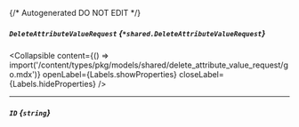 {/* Autogenerated DO NOT EDIT  */}

##### `DeleteAttributeValueRequest` *{`*shared.DeleteAttributeValueRequest`}*

<Collapsible content={() => import('/content/types/pkg/models/shared/delete_attribute_value_request/go.mdx')} openLabel={Labels.showProperties} closeLabel={Labels.hideProperties} />


---
##### `ID` *{`string`}*


